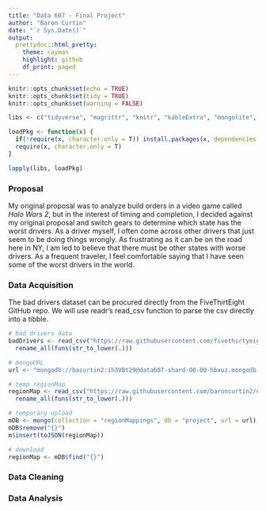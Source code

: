 ```yaml
---
title: "Data 607 - Final Project"
author: "Baron Curtin"
date: "`r Sys.Date()`"
output:
  prettydoc::html_pretty:
    theme: cayman
    highlight: github
    df_print: paged
---
```


```r
knitr::opts_chunk$set(echo = TRUE)
knitr::opts_chunk$set(tidy = TRUE)
knitr::opts_chunk$set(warning = FALSE)

libs <- c("tidyverse", "magrittr", "knitr", "kableExtra", "mongolite", "jsonlite", "RMySQL", "DBI", "RJDBC")

loadPkg <- function(x) {
  if(!require(x, character.only = T)) install.packages(x, dependencies = T)
  require(x, character.only = T)
}

lapply(libs, loadPkg)
```

### Proposal
My original proposal was to analyze build orders in a video game called *Halo Wars 2*, but in the interest of timing and completion, I decided against my original proposal and switch gears to determine which state has the worst drivers. As a driver myself, I often come across other drivers that just seem to be doing things wrongly. As frustrating as it can be on the road here in NY, I am led to believe that there must be other states with worse drivers. As a frequent traveler, I feel comfortable saying that I have seen some of the worst drivers in the world.


### Data Acquisition
The bad drivers dataset can be procured directly from the FiveThirtEight GitHub repo. We will use readr's read_csv function to parse the csv directly into a tibble.
```r
# bad drivers data
badDrivers <- read_csv("https://raw.githubusercontent.com/fivethirtyeight/data/master/bad-drivers/bad-drivers.csv") %>%
  rename_all(funs(str_to_lower(.)))
```
```r
# mongoURL
url <- "mongodb://bacurtin2:ih3VBt29@data607-shard-00-00-hbxuz.mongodb.net:27017,data607-shard-00-01-hbxuz.mongodb.net:27017,data607-shard-00-02-hbxuz.mongodb.net:27017/test?ssl=true&replicaSet=Data607-shard-0&authSource=admin"

# temp regionMap
regionMap <- read_csv("https://raw.githubusercontent.com/baroncurtin2/data606/master/project/data/region_mapping.csv") %>%
  rename_all(funs(str_to_lower(.)))

# temporary upload
mDB <- mongo(collection = "regionMappings", db = "project", url = url)
mDB$remove("{}")
m$insert(toJSON(regionMap))

# download
regionMap <- mDB$find("{}")
```




### Data Cleaning



### Data Analysis